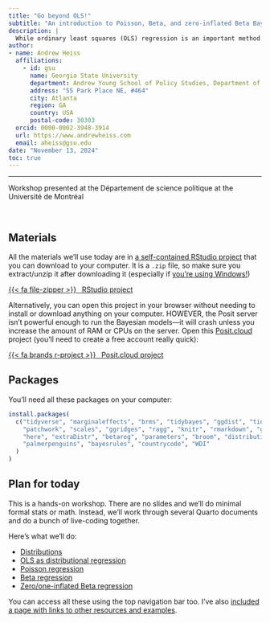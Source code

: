 ```yaml
---
title: "Go beyond OLS!"
subtitle: "An introduction to Poisson, Beta, and zero-inflated Beta Bayesian distributional regression"
description: |
  While ordinary least squares (OLS) regression is an important method for modeling relationships, it’s not always well-suited for outcome variables that are proportions (bounded between 0–100%) and counts (limited to whole numbers). In this workshop, you’ll learn how to use Bayesian regression techniques to get richer and more detailed information from more specialized types of data. Using R, Stan, {brms}, and {marginaleffects} you’ll learn how to (1) correctly model counts and proportions and (2) process, plot, interpret, and communicate the results.
author:
- name: Andrew Heiss
  affiliations: 
    - id: gsu
      name: Georgia State University
      department: Andrew Young School of Policy Studies, Department of Public Management and Policy
      address: "55 Park Place NE, #464"
      city: Atlanta
      region: GA
      country: USA
      postal-code: 30303
  orcid: 0000-0002-3948-3914
  url: https://www.andrewheiss.com
  email: aheiss@gsu.edu
date: "November 13, 2024"
toc: true
---
```


---

::: {.small}

Workshop presented at the Département de science politique at the Université de Montréal

:::

\ 

## Materials

All the materials we'll use today are in [a self-contained RStudio project](https://github.com/andrewheiss/2024-11-13_udem-beyond-ols) that you can download to your computer. It is a `.zip` file, so make sure you extract/unzip it after downloading it (especially if [you're using Windows!](https://evalsp24.classes.andrewheiss.com/resource/unzipping.html))

<p class="text-center"><a class="btn btn-info btn-lg" target="_blank" href="https://github.com/andrewheiss/2024-11-13_udem-beyond-ols/archive/refs/heads/main.zip">{{< fa file-zipper >}} &ensp;RStudio project</a></p>

Alternatively, you can open this project in your browser without needing to install or download anything on your computer. HOWEVER, the Posit server isn't powerful enough to run the Bayesian models—it will crash unless you increase the amount of RAM or CPUs on the server. Open this [Posit.cloud](https://posit.cloud) project (you'll need to create a free account really quick):

<p class="text-center"><a class="btn btn-info btn-lg" target="_blank" href="https://posit.cloud/content/9240648">{{< fa brands r-project >}} &ensp;Posit.cloud project</a></p>

## Packages

You'll need all these packages on your computer:

```r
install.packages(
  c("tidyverse", "marginaleffects", "brms", "tidybayes", "ggdist", "tinytable", 
    "patchwork", "scales", "ggridges", "ragg", "knitr", "rmarkdown", "glue", 
    "here", "extraDistr", "betareg", "parameters", "broom", "distributional", 
    "palmerpenguins", "bayesrules", "countrycode", "WDI"
  )
)
```

## Plan for today

This is a hands-on workshop. There are no slides and we'll do minimal formal stats or math. Instead, we'll work through several Quarto documents and do a bunch of live-coding together.

Here's what we'll do:

- [Distributions](distributions.qmd)
- [OLS as distributional regression](regression-normal.qmd)
- [Poisson regression](regression-poisson.qmd)
- [Beta regression](regression-beta.qmd)
- [Zero/one-inflated Beta regression](regression-zoib.qmd)

You can access all these using the top navigation bar too. I've also [included a page with links to other resources and examples](resources.qmd).
